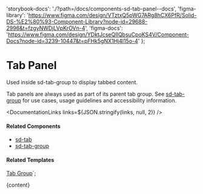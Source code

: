 

  'storybook-docs': './?path=/docs/components-sd-tab-panel--docs',
  'figma-library':
    'https://www.figma.com/design/VTztxQ5pWG7ARg8hCX6PfR/Solid-DS-%E2%80%93-Component-Library?node-id=29688-2996&t=fzgyNWDjLVpKrOVn-4',
  'figma-docs':
    'https://www.figma.com/design/YDktJcseQIIQbsuCpoKS4V/Component-Docs?node-id=3239-10447&t=pFHk5gNX1Hj4l15o-4'
};

# Tab Panel

Used inside sd-tab-group to display tabbed content.

Tab panels are always used as part of its parent tab group. See [sd-tab-group](./?path=/docs/components-sd-tab-group--docs) for use cases, usage guidelines and accessibility information.

<DefaultStory />

<DocumentationLinks links=${JSON.stringify(links, null, 2)} />

#### Related Components

- [sd-tab](./?path=/docs/components-sd-tab--docs)
- [sd-tab-group](./?path=/docs/components-sd-tab-group--docs)

#### Related Templates

[Tab Group](./?path=/docs/templates-tab-group--docs)`;

<Meta title="Components/sd-tab-panel/Overview" />

<OverviewFormatter story={SdTabPanelStories.Default}>{content}</OverviewFormatter>
